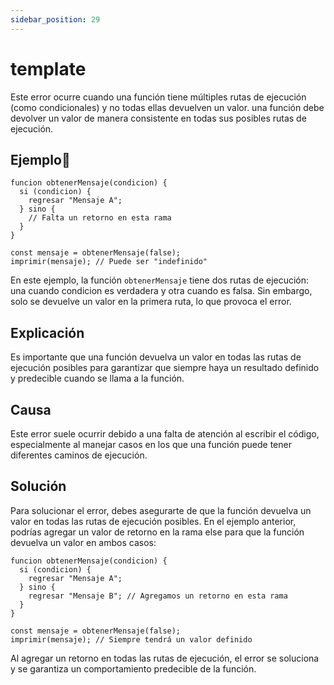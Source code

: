 ```yaml
---
sidebar_position: 29
---
```


# template
Este error ocurre cuando una función tiene múltiples rutas de ejecución (como condicionales) y no todas ellas devuelven un valor.
una función debe devolver un valor de manera consistente en todas sus posibles rutas de ejecución.

## Ejemplo📝

```dummy
funcion obtenerMensaje(condicion) {
  si (condicion) {
    regresar "Mensaje A";
  } sino {
    // Falta un retorno en esta rama
  }
}

const mensaje = obtenerMensaje(false);
imprimir(mensaje); // Puede ser "indefinido"
```
En este ejemplo, la función `obtenerMensaje` tiene dos rutas de ejecución: una cuando condicion es verdadera y otra cuando es falsa.
Sin embargo, solo se devuelve un valor en la primera ruta, lo que provoca el error.

## Explicación
Es importante que una función devuelva un valor en todas las rutas de ejecución posibles para garantizar que siempre haya un resultado definido
y predecible cuando se llama a la función.

## Causa
Este error suele ocurrir debido a una falta de atención al escribir el código, especialmente al manejar casos en los que una función puede tener
diferentes caminos de ejecución.

## Solución
Para solucionar el error, debes asegurarte de que la función devuelva un valor en todas las rutas de ejecución posibles.
En el ejemplo anterior, podrías agregar un valor de retorno en la rama else para que la función devuelva un valor en ambos casos:
```dummy
funcion obtenerMensaje(condicion) {
  si (condicion) {
    regresar "Mensaje A";
  } sino {
    regresar "Mensaje B"; // Agregamos un retorno en esta rama
  }
}

const mensaje = obtenerMensaje(false);
imprimir(mensaje); // Siempre tendrá un valor definido
```
Al agregar un retorno en todas las rutas de ejecución, el error se soluciona y se garantiza un comportamiento predecible de la función.